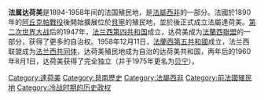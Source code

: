 {{NoteTA
|1=zh-hans:贝宁;zh-hant:貝寧;zh-hk:貝寧;zh-mo:貝寧;zh-tw:貝南;
}}
{{Infobox country
|native_name =Colonie du Dahomey
|conventional_long_name = 达荷美殖民地
|common_name = 法属达荷美
|status      = 殖民地
|empire      = 法国
|event_start = 法屬西非
|year_start  = 1894年
|date_start  =
|event_end   = [[法兰西共同体|法兰西共同体]]
|year_end    = 1958年
|date_end    = 12月11日
|event_pre   = 被殖民
|date_pre    = 1872年
|event1      = [[法蘭西聯盟|法蘭西聯盟]]
|date_event1 = 1947年9月4日
|event_post  = [[達荷美共和國|独立]]
|date_post   = 1960年8月1日
|p1          = 达荷美王国
|flag_p1     = Royal banner of Béhanzin of Dahomey.svg
|s1          = 達荷美共和國
|flag_s1     = Flag of Benin.svg
|image_flag  = Flag of France (1794–1815, 1830–1958).svg
|flag        = Flag of France
|image_map   = French west africa dahomey.png
|image_map_caption = '''深绿''': 法属达荷美<br>'''浅绿''': [[法屬西非|法屬西非]]其它部分<br>'''深灰''': [[法蘭西殖民帝國|法国其它属地]]<br>'''黑''': [[法国|法兰西共和国]]
|national_anthem=[[馬賽曲|馬賽曲]]<br> [[File:La_Marseillaise.ogg|center]]
|capital     = [[波多诺伏|波多诺伏]]
|common_languages = [[法语|法语]] (官方语言)<br/>[[巴里巴语|巴里巴语]], [[豐語|豐語]], [[约鲁巴语|约鲁巴语]]
|currency    = [[法属西非法郎|法属西非法郎]]<br>[[非洲金融共同体法郎|非洲金融共同体法郎]]
|today={{flag|Benin}}
}}
{{貝寧歷史}}

'''法属达荷美'''是1894-1958年间的法国殖民地，是[[法屬西非|法屬西非]]的一部分。法國於1890年的[[阿丘克帕戰役|阿丘克帕戰役]]後開始擴展位於[[貝寧|貝寧]]的殖民地，並於{{le|第二次法國-達荷美戰爭|Second Franco-Dahomean War}}後正式成立法屬達荷美。[[第二次世界大战|第二次世界大战]]后的1947年，[[法兰西第四共和国|法兰西第四共和国]]成立，达荷美成为[[法蘭西聯盟|法蘭西聯盟]]的一部分，获得了更多的自治权。1958年12月11日，[[法蘭西第五共和國|法蘭西第五共和國]]成立，法兰西联盟成为[[法兰西共同体|法兰西共同体]]，达荷美殖民地成为自治的达荷美共和国，两年后的1960年8月1日，达荷美获得了完全独立（并于1975年更名为[[贝宁|贝宁]]）。

{{法兰西海外帝国|前属地}}
[[Category:達荷美|Category:達荷美]]
[[Category:貝南歷史|Category:貝南歷史]]
[[Category:法屬西非|Category:法屬西非]]
[[Category:前法國殖民地|Category:前法國殖民地]]
[[Category:冷战时期的历史政权|Category:冷战时期的历史政权]]